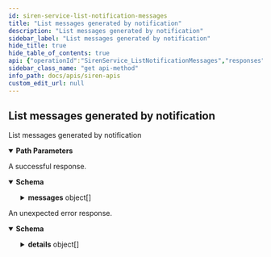 ```yaml
---
id: siren-service-list-notification-messages
title: "List messages generated by notification"
description: "List messages generated by notification"
sidebar_label: "List messages generated by notification"
hide_title: true
hide_table_of_contents: true
api: {"operationId":"SirenService_ListNotificationMessages","responses":{"200":{"description":"A successful response.","content":{"application/json":{"schema":{"type":"object","properties":{"messages":{"type":"array","items":{"type":"object","properties":{"id":{"type":"string"},"notification_ids":{"type":"array","items":{"type":"string"}},"status":{"type":"string"},"receiver_type":{"type":"string"},"details":{"type":"object"},"last_error":{"type":"string"},"max_tries":{"type":"string","format":"uint64"},"try_count":{"type":"string","format":"uint64"},"retryable":{"type":"boolean"},"expired_at":{"type":"string","format":"date-time"},"created_at":{"type":"string","format":"date-time"},"updated_at":{"type":"string","format":"date-time"},"configs":{"type":"object"}}}}}}}}},"default":{"description":"An unexpected error response.","content":{"application/json":{"schema":{"type":"object","properties":{"code":{"type":"integer","format":"int32"},"message":{"type":"string"},"details":{"type":"array","items":{"type":"object","properties":{"@type":{"type":"string"}},"additionalProperties":{}}}}}}}}},"parameters":[{"name":"notification_id","in":"path","required":true,"schema":{"type":"string"}}],"tags":["Notification"],"description":"List messages generated by notification","method":"get","path":"/v1beta1/notifications/{notification_id}/messages","info":{"title":"Siren APIs","description":"Documentation of our Siren API with gRPC and\ngRPC-Gateway.","version":"0.6"},"postman":{"name":"List messages generated by notification","description":{"type":"text/plain"},"url":{"path":["v1beta1","notifications",":notification_id","messages"],"host":["{{baseUrl}}"],"query":[],"variable":[{"disabled":false,"description":{"content":"(Required) ","type":"text/plain"},"type":"any","value":"","key":"notification_id"}]},"header":[{"key":"Accept","value":"application/json"}],"method":"GET"}}
sidebar_class_name: "get api-method"
info_path: docs/apis/siren-apis
custom_edit_url: null
---
```



## List messages generated by notification



List messages generated by notification

<details style={{"marginBottom":"1rem"}} data-collapsed={false} open={true}><summary style={{}}><strong>Path Parameters</strong></summary><div><ul><ParamsItem className={"paramsItem"} param={{"name":"notification_id","in":"path","required":true,"schema":{"type":"string"}}}></ParamsItem></ul></div></details><div><ApiTabs><TabItem label={"200"} value={"200"}><div>

A successful response.

</div><div><MimeTabs schemaType={"response"}><TabItem label={"application/json"} value={"application/json"}><SchemaTabs><TabItem label={"Schema"} value={"Schema"}><details style={{}} data-collapsed={false} open={true}><summary style={{"textAlign":"left"}}><strong>Schema</strong></summary><div style={{"textAlign":"left","marginLeft":"1rem"}}></div><ul style={{"marginLeft":"1rem"}}><SchemaItem collapsible={true} className={"schemaItem"}><details style={{}}><summary style={{}}><strong>messages</strong><span style={{"opacity":"0.6"}}> object[]</span></summary><div style={{"marginLeft":"1rem"}}><li><div style={{"fontSize":"var(--ifm-code-font-size)","opacity":"0.6","marginLeft":"-.5rem","paddingBottom":".5rem"}}>Array [</div></li><SchemaItem collapsible={false} name={"id"} required={false} schemaName={"string"} qualifierMessage={undefined} schema={{"type":"string"}}></SchemaItem><SchemaItem collapsible={false} name={"notification_ids"} required={false} schemaName={"string[]"} qualifierMessage={undefined} schema={{"type":"array","items":{"type":"string"}}}></SchemaItem><SchemaItem collapsible={false} name={"status"} required={false} schemaName={"string"} qualifierMessage={undefined} schema={{"type":"string"}}></SchemaItem><SchemaItem collapsible={false} name={"receiver_type"} required={false} schemaName={"string"} qualifierMessage={undefined} schema={{"type":"string"}}></SchemaItem><SchemaItem collapsible={false} name={"details"} required={false} schemaName={"object"} qualifierMessage={undefined} schema={{"type":"object"}}></SchemaItem><SchemaItem collapsible={false} name={"last_error"} required={false} schemaName={"string"} qualifierMessage={undefined} schema={{"type":"string"}}></SchemaItem><SchemaItem collapsible={false} name={"max_tries"} required={false} schemaName={"uint64"} qualifierMessage={undefined} schema={{"type":"string","format":"uint64"}}></SchemaItem><SchemaItem collapsible={false} name={"try_count"} required={false} schemaName={"uint64"} qualifierMessage={undefined} schema={{"type":"string","format":"uint64"}}></SchemaItem><SchemaItem collapsible={false} name={"retryable"} required={false} schemaName={"boolean"} qualifierMessage={undefined} schema={{"type":"boolean"}}></SchemaItem><SchemaItem collapsible={false} name={"expired_at"} required={false} schemaName={"date-time"} qualifierMessage={undefined} schema={{"type":"string","format":"date-time"}}></SchemaItem><SchemaItem collapsible={false} name={"created_at"} required={false} schemaName={"date-time"} qualifierMessage={undefined} schema={{"type":"string","format":"date-time"}}></SchemaItem><SchemaItem collapsible={false} name={"updated_at"} required={false} schemaName={"date-time"} qualifierMessage={undefined} schema={{"type":"string","format":"date-time"}}></SchemaItem><SchemaItem collapsible={false} name={"configs"} required={false} schemaName={"object"} qualifierMessage={undefined} schema={{"type":"object"}}></SchemaItem><li><div style={{"fontSize":"var(--ifm-code-font-size)","opacity":"0.6","marginLeft":"-.5rem"}}>]</div></li></div></details></SchemaItem></ul></details></TabItem><TabItem label={"Example (from schema)"} value={"Example (from schema)"}><ResponseSamples responseExample={"{\n  \"messages\": [\n    {\n      \"id\": \"string\",\n      \"notification_ids\": [\n        \"string\"\n      ],\n      \"status\": \"string\",\n      \"receiver_type\": \"string\",\n      \"details\": {},\n      \"last_error\": \"string\",\n      \"max_tries\": \"string\",\n      \"try_count\": \"string\",\n      \"retryable\": true,\n      \"expired_at\": \"2024-07-03T08:23:38.602Z\",\n      \"created_at\": \"2024-07-03T08:23:38.602Z\",\n      \"updated_at\": \"2024-07-03T08:23:38.602Z\",\n      \"configs\": {}\n    }\n  ]\n}"} language={"json"}></ResponseSamples></TabItem></SchemaTabs></TabItem></MimeTabs></div></TabItem><TabItem label={"default"} value={"default"}><div>

An unexpected error response.

</div><div><MimeTabs schemaType={"response"}><TabItem label={"application/json"} value={"application/json"}><SchemaTabs><TabItem label={"Schema"} value={"Schema"}><details style={{}} data-collapsed={false} open={true}><summary style={{"textAlign":"left"}}><strong>Schema</strong></summary><div style={{"textAlign":"left","marginLeft":"1rem"}}></div><ul style={{"marginLeft":"1rem"}}><SchemaItem collapsible={false} name={"code"} required={false} schemaName={"int32"} qualifierMessage={undefined} schema={{"type":"integer","format":"int32"}}></SchemaItem><SchemaItem collapsible={false} name={"message"} required={false} schemaName={"string"} qualifierMessage={undefined} schema={{"type":"string"}}></SchemaItem><SchemaItem collapsible={true} className={"schemaItem"}><details style={{}}><summary style={{}}><strong>details</strong><span style={{"opacity":"0.6"}}> object[]</span></summary><div style={{"marginLeft":"1rem"}}><li><div style={{"fontSize":"var(--ifm-code-font-size)","opacity":"0.6","marginLeft":"-.5rem","paddingBottom":".5rem"}}>Array [</div></li><SchemaItem collapsible={false} name={"@type"} required={false} schemaName={"string"} qualifierMessage={undefined} schema={{"type":"string"}}></SchemaItem><li><div style={{"fontSize":"var(--ifm-code-font-size)","opacity":"0.6","marginLeft":"-.5rem"}}>]</div></li></div></details></SchemaItem></ul></details></TabItem><TabItem label={"Example (from schema)"} value={"Example (from schema)"}><ResponseSamples responseExample={"{\n  \"code\": 0,\n  \"message\": \"string\",\n  \"details\": [\n    {\n      \"@type\": \"string\"\n    }\n  ]\n}"} language={"json"}></ResponseSamples></TabItem></SchemaTabs></TabItem></MimeTabs></div></TabItem></ApiTabs></div>
      